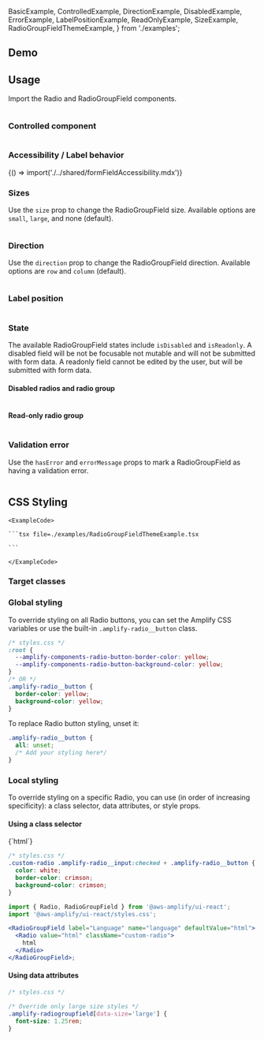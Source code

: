 

  BasicExample,
  ControlledExample,
  DirectionExample,
  DisabledExample,
  ErrorExample,
  LabelPositionExample,
  ReadOnlyExample,
  SizeExample,
  RadioGroupFieldThemeExample,
} from './examples';

## Demo

<RadioGroupFieldDemo />

## Usage

Import the Radio and RadioGroupField components.

<Example>
  <BasicExample />
  <ExampleCode>

```jsx file=./examples/BasicExample.tsx

```

  </ExampleCode>
</Example>

### Controlled component

<Example>
  <ControlledExample />
  <ExampleCode>

```jsx file=./examples/ControlledExample.tsx

```

  </ExampleCode>
</Example>

### Accessibility / Label behavior

<Fragment>{() => import('./../shared/formFieldAccessibility.mdx')}</Fragment>

### Sizes

Use the `size` prop to change the RadioGroupField size. Available options are `small`, `large`, and none (default).

<Example>
  <SizeExample />
  <ExampleCode>

```jsx file=./examples/SizeExample.tsx

```

  </ExampleCode>
</Example>

### Direction

Use the `direction` prop to change the RadioGroupField direction. Available options are `row` and `column` (default).

<Example>
  <DirectionExample />
  <ExampleCode>

```jsx file=./examples/DirectionExample.tsx

```

  </ExampleCode>
</Example>

### Label position

<Example>
  <LabelPositionExample />
  <ExampleCode>

```jsx file=./examples/LabelPositionExample.tsx

```

  </ExampleCode>
</Example>

### State

The available RadioGroupField states include `isDisabled` and `isReadonly`. A disabled field will be not be focusable not mutable and will not be submitted with form data. A readonly field cannot be edited by the user, but will be submitted with form data.

#### Disabled radios and radio group

<Example>
  <DisabledExample />
  <ExampleCode>

```jsx file=./examples/DisabledExample.tsx

```

  </ExampleCode>
</Example>

#### Read-only radio group

<Example>
  <ReadOnlyExample />
  <ExampleCode>

```jsx file=./examples/ReadOnlyExample.tsx

```

  </ExampleCode>
</Example>

### Validation error

Use the `hasError` and `errorMessage` props to mark a RadioGroupField as having a validation error.

<Example>
  <ErrorExample />
  <ExampleCode>

```jsx file=./examples/ErrorExample.tsx

```

  </ExampleCode>
</Example>

## CSS Styling

<ThemeExample component="RadioGroupField" link="radio">
  <Example>
    <RadioGroupFieldThemeExample />
    
    <ExampleCode>

    ```tsx file=./examples/RadioGroupFieldThemeExample.tsx

    ```

    </ExampleCode>
  </Example>
</ThemeExample>

### Target classes

<ComponentStyleDisplay componentName="RadioGroupField" />

### Global styling

To override styling on all Radio buttons, you can set the Amplify CSS variables or use the built-in `.amplify-radio__button` class.

```css
/* styles.css */
:root {
  --amplify-components-radio-button-border-color: yellow;
  --amplify-components-radio-button-background-color: yellow;
}
/* OR */
.amplify-radio__button {
  border-color: yellow;
  background-color: yellow;
}
```

To replace Radio button styling, unset it:

```css
.amplify-radio__button {
  all: unset;
  /* Add your styling here*/
}
```

### Local styling

To override styling on a specific Radio, you can use (in order of increasing specificity): a class selector, data attributes, or style props.

#### Using a class selector

<Example>
  <RadioGroupField
    label="Language"
    name="example-13"
    defaultValue="html"
    labelHidden
  >
    <Radio value="html" className="custom-radio">
      {`html`}
    </Radio>
  </RadioGroupField>
  
  <ExampleCode>

```css
/* styles.css */
.custom-radio .amplify-radio__input:checked + .amplify-radio__button {
  color: white;
  border-color: crimson;
  background-color: crimson;
}
```

```jsx
import { Radio, RadioGroupField } from '@aws-amplify/ui-react';
import '@aws-amplify/ui-react/styles.css';

<RadioGroupField label="Language" name="language" defaultValue="html">
  <Radio value="html" className="custom-radio">
    html
  </Radio>
</RadioGroupField>;
```

  </ExampleCode>
</Example>

#### Using data attributes

```css
/* styles.css */

/* Override only large size styles */
.amplify-radiogroupfield[data-size='large'] {
  font-size: 1.25rem;
}
```
